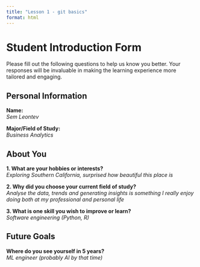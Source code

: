 ```yaml
---
title: "Lesson 1 - git basics"
format: html
---
```


# Student Introduction Form

Please fill out the following questions to help us know you better. Your responses will be invaluable in making the learning experience more tailored and engaging.

## Personal Information

**Name:**  
_Sem Leontev_

**Major/Field of Study:**  
_Business Analytics_

## About You

**1. What are your hobbies or interests?**  
_Exploring Southern California, surprised how beautiful this place is_

**2. Why did you choose your current field of study?**  
_Analyse the data, trends and generating insights is something I really enjoy doing both at
my professional and personal life_

**3. What is one skill you wish to improve or learn?**  
_Software engineering (Python, R)_

## Future Goals

**Where do you see yourself in 5 years?**  
_ML engineer (probably AI by that time)_
